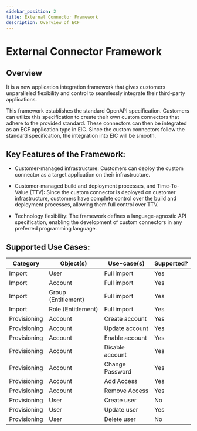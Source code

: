 ```yaml
---
sidebar_position: 2
title: External Connector Framework
description: Overview of ECF
---
```


# External Connector Framework

## Overview

It is a new application integration framework that gives customers unparalleled flexibility and control to seamlessly integrate their third-party applications.

This framework establishes the standard OpenAPI specification. Customers can utilize this specification to create their own custom connectors that adhere to the provided standard. These connectors can then be integrated as an ECF application type in EIC. Since the custom connectors follow the standard specification, the integration into EIC will be smooth.

## **Key Features of the Framework:**

- Customer-managed infrastructure: Customers can deploy the custom connector as a target application on their infrastructure.

- Customer-managed build and deployment processes, and Time-To-Value (TTV): Since the custom connector is deployed on customer infrastructure, customers have complete control over the build and deployment processes, allowing them full control over TTV.

- Technology flexibility: The framework defines a language-agnostic API specification, enabling the development of custom connectors in any preferred programming language.

## **Supported Use Cases:**
| Category | Object(s) | Use-case(s) | Supported? |
| -------- | --------- | ----------- | ---------- |
| Import | User | Full import | Yes |
| Import | Account | Full import | Yes |
| Import | Group (Entitlement) | Full import | Yes |
| Import | Role (Entitlement) | Full import | Yes |
| Provisioning | Account | Create account | Yes |
| Provisioning | Account | Update account | Yes |
| Provisioning | Account | Enable account | Yes |
| Provisioning | Account | Disable account | Yes |
| Provisioning | Account | Change Password | Yes |
| Provisioning | Account | Add Access | Yes |
| Provisioning | Account | Remove Access | Yes |
| Provisioning | User | Create user | No |
| Provisioning | User | Update user | Yes |
| Provisioning | User | Delete user | No |
